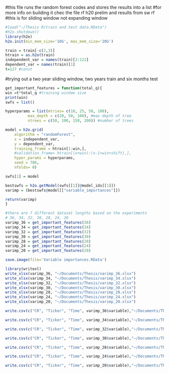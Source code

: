 #this file runs the random forest codes and stores the results into a list
#for more info on building it chec the file rf h20 prelim and results from sw rf
#this is for sliding window not expanding window
```r
#load("~/Thesis R/train and test data.RData")
#h2o.shutdown()
library(h2o)
h2o.init(min_mem_size='10G', max_mem_size='20G')

train = train[-c(2,3)]
htrain = as.h2o(train)
independent_var = names(train)[2:122]
dependent_var = names(train)[1]
t=127 #const
```


#trying out a two year sliding window, two years train and six months test
```r
get_important_features = function(total_q){
win =t*total_q #training window size
print(win)
swfs = list()

hyperparams = list(mtries= c(10, 25, 50, 100),
          max_depth = c(20, 50, 100), #max depth of tree
          ntrees = c(50, 100, 150, 200)) #number of trees

model = h2o.grid(
    algorithm = "randomForest",
    x = independent_var,
    y = dependent_var, 
    training_frame = htrain[1:win,],
    #validation_frame= htrain[(x+win):(x-1+win+shift),],
    hyper_params = hyperparams,
    seed = 786,
    nfolds= 0)

swfs[1] = model

bestswfs = h2o.getModel(swfs[[1]]@model_ids[[1]])
varimp = (bestswfs@model[["variable_importances"]])

return(varimp)
}

```

```r
#there are 7 different dataset lengths based on the experiments
# 36, 34, 32, 30, 28, 24, 20
varimp_36 = get_important_features(36)
varimp_34 = get_important_features(34)
varimp_32 = get_important_features(32)
varimp_30 = get_important_features(30)
varimp_28 = get_important_features(28)
varimp_24 = get_important_features(24)
varimp_20 = get_important_features(20)

save.image(file='Variable importances.RData')
```

```r
library(writexl)
write_xlsx(varimp_36, "~/Documents/Thesis/varimp_36.xlsx")
write_xlsx(varimp_34, "~/Documents/Thesis/varimp_34.xlsx")
write_xlsx(varimp_32, "~/Documents/Thesis/varimp_32.xlsx")
write_xlsx(varimp_30, "~/Documents/Thesis/varimp_30.xlsx")
write_xlsx(varimp_28, "~/Documents/Thesis/varimp_28.xlsx")
write_xlsx(varimp_24, "~/Documents/Thesis/varimp_24.xlsx")
write_xlsx(varimp_20, "~/Documents/Thesis/varimp_20.xlsx")

```

```r

write.csv(c("CR", "Ticker", "Time", varimp_36$variable),"~/Documents/Thesis/varimp_36.csv", row.names = FALSE)

write.csv(c("CR", "Ticker", "Time", varimp_34$variable),"~/Documents/Thesis/varimp_34.csv", row.names = FALSE)

write.csv(c("CR", "Ticker", "Time", varimp_32$variable),"~/Documents/Thesis/varimp_32.csv", row.names = FALSE)

write.csv(c("CR", "Ticker", "Time", varimp_30$variable),"~/Documents/Thesis/varimp_30.csv", row.names = FALSE)

write.csv(c("CR", "Ticker", "Time", varimp_28$variable),"~/Documents/Thesis/varimp_28.csv", row.names = FALSE)

write.csv(c("CR", "Ticker", "Time", varimp_24$variable),"~/Documents/Thesis/varimp_24.csv", row.names = FALSE)

write.csv(c("CR", "Ticker", "Time", varimp_20$variable),"~/Documents/Thesis/varimp_20.csv", row.names = FALSE)

```



